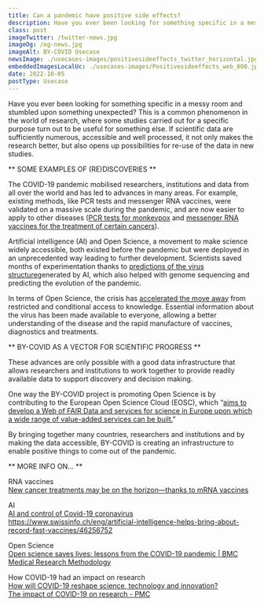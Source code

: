 ```yaml
---
title: Can a pandemic have positive side effects?
description: Have you ever been looking for something specific in a messy room and stumbled upon something unexpected? This is a common phenomenon in the world of research, where some studies carried out for a specific purpose turn out to be useful for something else.
class: post
imageTwitter: /twitter-news.jpg
imageOg: /og-news.jpg
imageAlt: BY-COVID Usecase
newsImage: ./usecases-images/positivesideeffects_twitter_horizontal.jpg
embeddedImagesLocalUc: ./usecases-images/Positivesideeffects_web_800.jpg
date: 2022-10-05
postType: Usecase
---
```


Have you ever been looking for something specific in a messy room and stumbled upon something unexpected? This is a common phenomenon in the world of research, where some studies carried out for a specific purpose turn out to be useful for something else. If scientific data are sufficiently numerous, accessible and well processed, it not only makes the research better, but also opens up possibilities for re-use of the data in new studies.

** SOME EXAMPLES OF (RE)DISCOVERIES **

The COVID-19 pandemic mobilised researchers, institutions and data from all over the world and has led to advances in many areas. For example, existing methods, like PCR tests and messenger RNA vaccines, were validated on a massive scale during the pandemic, and are now easier to apply  to other diseases ([PCR tests for monkeypox](https://www.eurosurveillance.org/content/10.2807/1560-7917.ES.2022.27.32.2200497) and [messenger RNA vaccines for the treatment of certain cancers](https://www.nationalgeographic.com/science/article/new-cancer-treatments-may-be-on-the-horizonthanks-to-mrna-vaccines)).

Artificial intelligence (AI) and Open Science, a movement to make science widely accessible, both existed before the pandemic but were deployed in an unprecedented way leading to further development. Scientists saved months of experimentation thanks to [predictions of the virus structure](https://www.coe.int/en/web/artificial-intelligence/ai-and-control-of-covid-19-coronavirus)generated by AI, which also helped with genome sequencing and predicting the evolution of the pandemic.

In terms of Open Science, the crisis has [accelerated the move away](https://bmcmedresmethodol.biomedcentral.com/articles/10.1186/s12874-021-01304-y) from restricted and conditional access to knowledge. Essential information about the virus has been made available to everyone, allowing a better understanding of the disease and the rapid manufacture of vaccines, diagnostics and treatments.

** BY-COVID AS A VECTOR FOR SCIENTIFIC PROGRESS **

These advances are only possible with a good data infrastructure that allows researchers and institutions to work together to provide readily available data to support discovery and decision making.  

One way the BY-COVID project is promoting Open Science is by contributing to the European Open Science Cloud (EOSC), which “[aims to develop a Web of FAIR Data and services for science in Europe upon which a wide range of value-added services can be built.](https://eosc-portal.eu/about/eosc)”

By bringing together many countries, researchers and institutions and by making the data accessible, BY-COVID is creating an infrastructure to enable positive things to come out of the pandemic. 

** MORE INFO ON… **

RNA vaccines<br />
[New cancer treatments may be on the horizon—thanks to mRNA vaccines](https://www.nationalgeographic.com/science/article/new-cancer-treatments-may-be-on-the-horizonthanks-to-mrna-vaccines)

AI<br />
[AI and control of Covid-19 coronavirus](https://www.coe.int/en/web/artificial-intelligence/ai-and-control-of-covid-19-coronavirus)<br />
https://www.swissinfo.ch/eng/artificial-intelligence-helps-bring-about-record-fast-vaccines/46256752 

Open Science<br />
[Open science saves lives: lessons from the COVID-19 pandemic | BMC Medical Research Methodology](https://bmcmedresmethodol.biomedcentral.com/articles/10.1186/s12874-021-01304-y)

How COVID-19 had an impact on research<br />
[How will COVID-19 reshape science, technology and innovation?](https://www.oecd.org/coronavirus/policy-responses/how-will-covid-19-reshape-science-technology-and-innovation--2332334d/) <br />
[The impact of COVID-19 on research - PMC](https://www.ncbi.nlm.nih.gov/pmc/articles/PMC7343645/#:~:text=Distancing%20and%20transmission%20issues%20have,clinical%20trial%20databases%20%5B12%5D)

